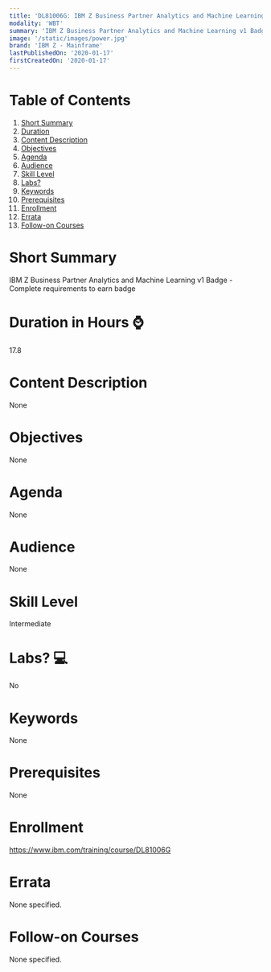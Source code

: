 ```yaml
---
title: 'DL81006G: IBM Z Business Partner Analytics and Machine Learning V1 Badge'
modality: 'WBT'
summary: 'IBM Z Business Partner Analytics and Machine Learning v1 Badge - Complete requirements to earn badge'
image: '/static/images/power.jpg'
brand: 'IBM Z - Mainframe'
lastPublishedOn: '2020-01-17'
firstCreatedOn: '2020-01-17'
---
```

# Table of Contents
1.  [Short Summary](#short-summary)
2.  [Duration](#duration-in-hours-)
3.  [Content Description](#content-description)
4.  [Objectives](#objectives)
5.  [Agenda](#agenda)
6.  [Audience](#audience)
7.  [Skill Level](#skill-level)
8.  [Labs?](#labs-)
9.  [Keywords](#keywords)
10. [Prerequisites](#prerequisites)
11. [Enrollment](#enrollment)
12. [Errata](#errata)
13. [Follow-on Courses](#follow-on-courses)

# Short Summary
IBM Z Business Partner Analytics and Machine Learning v1 Badge - Complete requirements to earn badge

# Duration in Hours ⌚
17.8

# Content Description
None

# Objectives
None

# Agenda
None

# Audience
None

# Skill Level
Intermediate

# Labs? 💻
No

# Keywords
None

# Prerequisites
None

# Enrollment
https://www.ibm.com/training/course/DL81006G

# Errata
None specified.

# Follow-on Courses
None specified.

